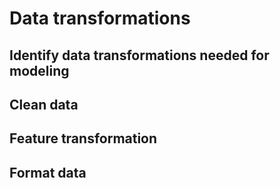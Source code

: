 # Data transformations

## Identify data transformations needed for modeling


## Clean data



## Feature transformation


## Format data